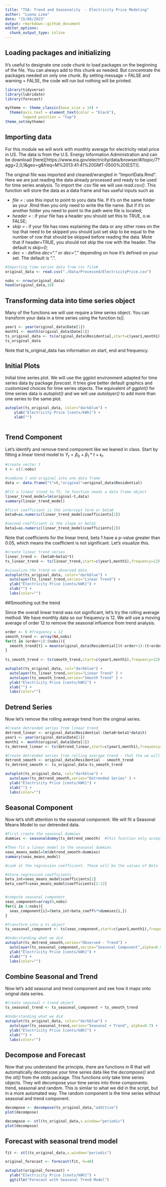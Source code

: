 ```yaml
---
title: "TSA: Trend and Seasonality  - Electricity Price Modeling"
author: "Luana Lima"
date: "15/06/2023"
output: rmarkdown::github_document
editor_options: 
  chunk_output_type: inline
---
```


## Loading packages and initializing

It's useful to designate one code chunk to load packages on the beginning of the file. You can always add to this chunk as needed. But concentrate the packages needed on only one chunk. 
By setting message = FALSE and warning = FALSE, the code will run but nothing will be printed. 

```r
library(tidyverse)
library(lubridate)
library(forecast)

mytheme <- theme_classic(base_size = 14) +
  theme(axis.text = element_text(color = "black"), 
        legend.position = "top") 
theme_set(mytheme)
```

## Importing data

For this module we will work with monthly average for electricity retail price in US. The data is from the U.S. Energy Information Administration and can be download [here][https://www.eia.gov/electricity/data/browser/#/topic/7?agg=2,0,1&geo=g&freq=M%2013:41:41%20GMT-0500%20(EST)].

The original file was imported and cleaned/wrangled in "ImportData.Rmd". Here we are just reading the data already processed and ready to be used for time series analysis. To import the .csv file we will use  *read.csv()*. This function will store the data as a data frame and has useful inputs such as

* *file = * : use this input to point to yoru data file. If it's on the same folder as your .Rmd then you only need to write the file name. But if it's on another folder you need to point to the path were file is located;
* *header =* : if your file has a header you should set this to TRUE, o.w. FALSE;
* *skip =* : if your file has rows explaining the data or any other rows on the top that need to be skipped you should just set skip to be equal to the number of row that should be skipped before reading the data. Mote that if header=TRUE, you should not skip the row with the header. The default is *skip=0*;
* *dec =* : define *dec="."* or *dec=","* depending on how it's defined on your set. The default is ".".

```r

#Importing time series data from csv file#
original_data <- read.csv("./Data/Processed/ElectricityPrice.csv")

nobs <- nrow(original_data)
head(original_data,10)

```
## Transforming data into time series object

Many of the functions we will use require a time series object. You can transform your data in a time series using the function *ts()*. 

```r
year1 <- year(original_data$Date[1])
month1 <- month(original_data$Date[1])
ts_original_data <- ts(original_data$Residential,start=c(year1,month1),frequency=12) 
ts_original_data
```

Note that ts_original_data has information on start, end and frequency. 

## Initial Plots

Initial time series plot. We will use the ggplot environment adapted for time series data by package *forecast*. It tries give better default graphics and customized choices for time series objects. The equivalent of *ggplot()* for time series data is *autoplot()* and we will use *autolayer()* to add more than one series to the same plot. 

```r

autoplot(ts_original_data, color="darkblue") +
    ylab("Electricity Price [cents/kWh]") +
    xlab("")
  

```


## Trend Component

Let's identify and remove trend component like we leaned in class. Start by fitting a linear trend model to $Y_t=\beta_0+\beta_1*t+\epsilon_t$. 

```r
#create vector t
t <- c(1:nobs)

#combine t and original into one data frame
data <- data.frame("t"=t,"original"=original_data$Residential)

#Fit a linear trend to TS, lm function needs a data frame object
linear_trend_model=lm(original~t,data)  
summary(linear_trend_model)

#first coefficient is the intercept term or beta0
beta0=as.numeric(linear_trend_model$coefficients[1])  

#second coefficient is the slope or beta1
beta1=as.numeric(linear_trend_model$coefficients[2])  

```
Note that coefficients for the linear trend, beta 1 have a p-value greater than 0.05, which means the coefficient is not significant. Let's visualize this.

```r
#create linear trend series
linear_trend <- (beta0+beta1*t)
ts_linear_trend <- ts(linear_trend,start=c(year1,month1),frequency=12) 

#visualize the trend on observed data
autoplot(ts_original_data, color="darkblue") +
  autolayer(ts_linear_trend,series="Linear Trend") +
  ylab("Electricity Price [cents/kWh]") +
  xlab("") +
  labs(color="")

```

##Smoothing out the trend

Since the overall linear trend was not significant, let's try the rolling average method. We have monthly data so our frequency is 12. We will use a moving average of order 12 to remove the seasonal influence from trend analysis.

```r

order <- 6 #frequency = 12
smooth_trend <- array(NA,nobs)
for(t in (order+1):(nobs)){
  smooth_trend[t] = mean(original_data$Residential[(t-order+1):(t+order)])
}
  
ts_smooth_trend <- ts(smooth_trend,start=c(year1,month1),frequency=12) 

autoplot(ts_original_data, col="darkblue") +
  autolayer(ts_linear_trend,series="Linear Trend" ) +
  autolayer(ts_smooth_trend,series="Smooth Trend" ) +
  ylab("Electricity Price [cents/kWh]") +
  xlab("") +
  labs(color="")

```


## Detrend Series

Now let's remove the rolling average trend from the original series.

```r
#Create detrended series from linear trend
detrend_linear <- original_data$Residential-(beta0+beta1*data$t)   
year1 <- year(original_data$Date[1])
month1 <- month(original_data$Date[1])
ts_detrend_linear <- ts(detrend_linear,start=c(year1,month1),frequency=12) 

#Create detrended series from rolling average trend - that the we will use
detrend_smooth <- original_data$Residential - smooth_trend
ts_detrend_smooth <- ts_original_data-ts_smooth_trend

autoplot(ts_original_data, col="darkblue") +
  autolayer(ts_detrend_smooth,series="Detrended Series" ) +
  ylab("Electricity Price [cents/kWh]") +
  xlab("") +
  labs(color="")
```



## Seasonal Component

Now let's shift attention to the seasonal component. We will fit a Seasonal Means Model to our detrended data.

```r
#First create the seasonal dummies
dummies <- seasonaldummy(ts_detrend_smooth)  #this function only accepts ts object

#Then fit a linear model to the seasonal dummies
seas_means_model=lm(detrend_smooth~dummies)
summary(seas_means_model)

#Look at the regression coefficient. These will be the values of Beta

#Store regression coefficients
beta_int=seas_means_model$coefficients[1]
beta_coeff=seas_means_model$coefficients[2:12]



```

```r
#compute seasonal component
seas_component=array(0,nobs)
for(i in 1:nobs){
  seas_component[i]=(beta_int+beta_coeff%*%dummies[i,])
}

#Transform into a ts object
ts_seasonal_component <- ts(seas_component,start=c(year1,month1),frequency=12) 

#Understanding what we did
autoplot(ts_detrend_smooth,series="Observed - Trend") +
  autolayer(ts_seasonal_component,series="Seasonal Component",alpha=0.5) +
  ylab("Electricity Price [cents/kWh]") +
  xlab("") +
  labs(color="")

```


## Combine Seasonal and Trend

Now let's add seasonal and trend component and see how it maps onto orignal data series.

```r
#Create seasonal + trend object
ts_seasonal_trend <- ts_seasonal_component + ts_smooth_trend 

#Understanding what we did
autoplot(ts_original_data, color="darkblue") +
  autolayer(ts_seasonal_trend,series="Seasonal + Trend", alpha=0.7) +
  ylab("Electricity Price [cents/kWh]") +
  xlab("") +
  labs(color="")

```

## Decompose and Forecast

Now that you understand the principle, there are functions in R that will automatically decompose your time series data like the *decompose()* and the *stl()* from the *stats* package. This functions only take time series objects. They will decompose your time series into three components: trend, seasonal and random. This is similar to what we did in the script, but in a more automated way. The random component is the time series without seasonal and trend component. 



```r
decompose <- decompose(ts_original_data,"additive") 
plot(decompose)

```
  
  
```r
decompose <- stl(ts_original_data,s.window="periodic")
plot(decompose)
```
  

## Forecast with seasonal trend model

```r
fit <- stl(ts_original_data,s.window="periodic")

original_forecast <- forecast(fit, h=48)

autoplot(original_forecast) + 
  ylab("Electricity Price [cents/kWh]") + 
  ggtitle("Forecast with Seasonal Trend Model")

```